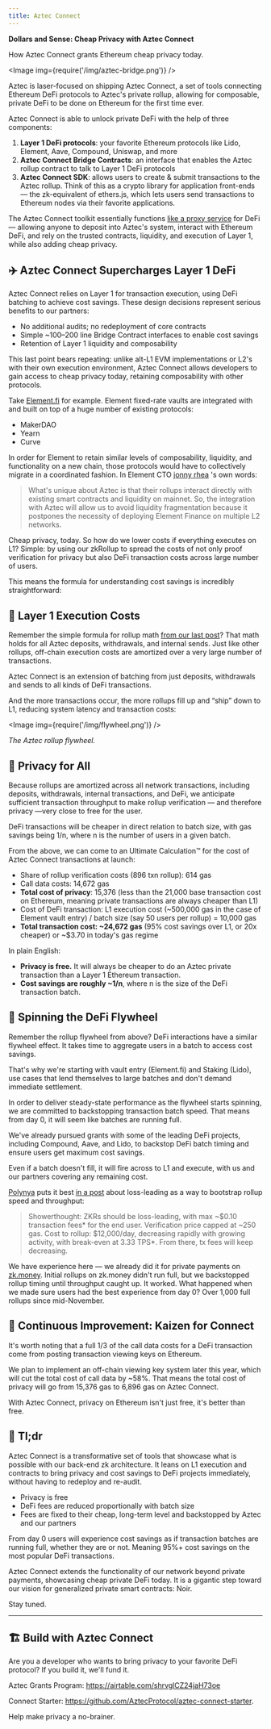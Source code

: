 ```yaml
---
title: Aztec Connect
---
```



__Dollars and Sense: Cheap Privacy with Aztec Connect__

How Aztec Connect grants Ethereum cheap privacy today.

<Image img={require('/img/aztec-bridge.png')} />

Aztec is laser-focused on shipping Aztec Connect, a set of tools connecting Ethereum DeFi protocols to Aztec's private rollup, allowing for composable, private DeFi to be done on Ethereum for the first time ever.

Aztec Connect is able to unlock private DeFi with the help of three components:

1. __Layer 1 DeFi protocols__: your favorite Ethereum protocols like Lido, Element, Aave, Compound, Uniswap, and more
2. __Aztec Connect Bridge Contracts__: an interface that enables the Aztec rollup contract to talk to Layer 1 DeFi protocols
3. __Aztec Connect SDK__: allows users to create & submit transactions to the Aztec rollup. Think of this as a crypto library for application front-ends — the zk-equivalent of ethers.js, which lets users send transactions to Ethereum nodes via their favorite applications.

The Aztec Connect toolkit essentially functions [like a proxy service](https://medium.com/aztec-protocol/private-defi-with-the-aztec-connect-bridge-76c3da76d982) for DeFi— allowing anyone to deposit into Aztec's system, interact with Ethereum DeFi, and rely on the trusted contracts, liquidity, and execution of Layer 1, while also adding cheap privacy.

## ✈️ Aztec Connect Supercharges Layer 1 DeFi
Aztec Connect relies on Layer 1 for transaction execution, using DeFi batching to achieve cost savings. These design decisions represent serious benefits to our partners:

- No additional audits; no redeployment of core contracts
- Simple ~100–200 line Bridge Contract interfaces to enable cost savings
- Retention of Layer 1 liquidity and composability

This last point bears repeating: unlike alt-L1 EVM implementations or L2's with their own execution environment, Aztec Connect allows developers to gain access to cheap privacy today, retaining composability with other protocols.

Take [Element.fi](http://element.fi/) for example. Element fixed-rate vaults are integrated with and built on top of a huge number of existing protocols:

- MakerDAO
- Yearn
- Curve

In order for Element to retain similar levels of composability, liquidity, and functionality on a new chain, those protocols would have to collectively migrate in a coordinated fashion. In Element CTO 
[jonny rhea](https://medium.com/u/916b1bfb656?source=post_page-----f35db037a04--------------------------------)
's own words:

> What's unique about Aztec is that their rollups interact directly with existing smart contracts and liquidity on mainnet. So, the integration with Aztec will allow us to avoid liquidity fragmentation because it postpones the necessity of deploying Element Finance on multiple L2 networks.

Cheap privacy, today. So how do we lower costs if everything executes on L1? Simple: by using our zkRollup to spread the costs of not only proof verification for privacy but also DeFi transaction costs across large number of users.

This means the formula for understanding cost savings is incredibly straightforward:

## 🍰 Layer 1 Execution Costs

Remember the simple formula for rollup math [from our last post](https://medium.com/aztec-protocol/privacy-for-pennies-scaling-aztecs-zkrollup-9f2b36615cc6)? That math holds for all Aztec deposits, withdrawals, and internal sends. Just like other rollups, off-chain execution costs are amortized over a very large number of transactions.

Aztec Connect is an extension of batching from just deposits, withdrawals and sends to all kinds of DeFi transactions.

And the more transactions occur, the more rollups fill up and “ship” down to L1, reducing system latency and transaction costs:

<Image img={require('/img/flywheel.png')} />

_The Aztec rollup flywheel._

## 📩 Privacy for All

Because rollups are amortized across all network transactions, including deposits, withdrawals, internal transactions, and DeFi, we anticipate sufficient transaction throughput to make rollup verification — and therefore privacy —very close to free for the user.

DeFi transactions will be cheaper in direct relation to batch size, with gas savings being 1/n, where n is the number of users in a given batch.

From the above, we can come to an Ultimate Calculation™ for the cost of Aztec Connect transactions at launch:

- Share of rollup verification costs (896 txn rollup): 614 gas
- Call data costs: 14,672 gas
- __Total cost of privacy__: 15,376 (less than the 21,000 base transaction cost on Ethereum, meaning private transactions are always cheaper than L1)
- Cost of DeFi transaction: L1 execution cost (~500,000 gas in the case of Element vault entry) / batch size (say 50 users per rollup) = 10,000 gas
- __Total transaction cost: ~24,672 gas__ (95% cost savings over L1, or 20x cheaper) or ~$3.70 in today's gas regime

In plain English:

- __Privacy is free.__ It will always be cheaper to do an Aztec private transaction than a Layer 1 Ethereum transaction.
- __Cost savings are roughly ~1/n__, where n is the size of the DeFi transaction batch.

## 🤑 Spinning the DeFi Flywheel

Remember the rollup flywheel from above? DeFi interactions have a similar flywheel effect. It takes time to aggregate users in a batch to access cost savings.

That's why we're starting with vault entry (Element.fi) and Staking (Lido), use cases that lend themselves to large batches and don't demand immediate settlement.

In order to deliver steady-state performance as the flywheel starts spinning, we are committed to backstopping transaction batch speed. That means from day 0, it will seem like batches are running full.

We've already pursued grants with some of the leading DeFi projects, including Compound, Aave, and Lido, to backstop DeFi batch timing and ensure users get maximum cost savings.

Even if a batch doesn't fill, it will fire across to L1 and execute, with us and our partners covering any remaining cost.

[Polynya](https://medium.com/u/923c922a6d67?source=post_page-----f35db037a04--------------------------------) puts it best [in a post](https://twitter.com/epolynya/status/1474990044154793984?ref_src=twsrc%5Etfw%7Ctwcamp%5Etweetembed%7Ctwterm%5E1474990044154793984%7Ctwgr%5E%7Ctwcon%5Es1_&ref_url=https%3A%2F%2Fcdn.embedly.com%2Fwidgets%2Fmedia.html%3Ftype%3Dtext2Fhtmlkey%3Da19fcc184b9711e1b4764040d3dc5c07schema%3Dtwitterurl%3Dhttps3A%2F%2Ftwitter.com%2Fepolynya%2Fstatus%2F1474990044154793984image%3Dhttps3A%2F%2Fi.embed.ly%2F1%2Fimage3Furl3Dhttps253A252F252Fabs.twimg.com252Ferrors252Flogo46x38.png26key3Da19fcc184b9711e1b4764040d3dc5c07) about loss-leading as a way to bootstrap rollup speed and throughput:

> Showerthought: ZKRs should be loss-leading, with  max ~$0.10 transaction fees* for the end user. Verification price capped at ~250 gas. Cost to rollup: $12,000/day, decreasing rapidly with growing activity, with break-even at 3.33 TPS*. From there, tx fees will keep decreasing.

We have experience here — we already did it for private payments on [zk.money](http://zk.money/). Initial rollups on zk.money didn't run full, but we backstopped rollup timing until throughput caught up. It worked. What happened when we made sure users had the best experience from day 0? Over 1,000 full rollups since mid-November.

## 🧗 Continuous Improvement: Kaizen for Connect

It's worth noting that a full 1/3 of the call data costs for a DeFi transaction come from posting transaction viewing keys on Ethereum.

We plan to implement an off-chain viewing key system later this year, which will cut the total cost of call data by ~58%. That means the total cost of privacy will go from 15,376 gas to 6,896 gas on Aztec Connect.

With Aztec Connect, privacy on Ethereum isn't just free, it's better than free.

## 📕 Tl;dr
Aztec Connect is a transformative set of tools that showcase what is possible with our back-end zk architecture. It leans on L1 execution and contracts to bring privacy and cost savings to DeFi projects immediately, without having to redeploy and re-audit.

- Privacy is free
- DeFi fees are reduced proportionally with batch size
- Fees are fixed to their cheap, long-term level and backstopped by Aztec and our partners

From day 0 users will experience cost savings as if transaction batches are running full, whether they are or not. Meaning 95%+ cost savings on the most popular DeFi transactions.

Aztec Connect extends the functionality of our network beyond private payments, showcasing cheap private DeFi today. It is a gigantic step toward our vision for generalized private smart contracts: Noir.

Stay tuned.

---

## 🏗 Build with Aztec Connect

Are you a developer who wants to bring privacy to your favorite DeFi protocol? If you build it, we'll fund it.

Aztec Grants Program: https://airtable.com/shrvglCZ24jaH73oe

Connect Starter: https://github.com/AztecProtocol/aztec-connect-starter.

Help make privacy a no-brainer.